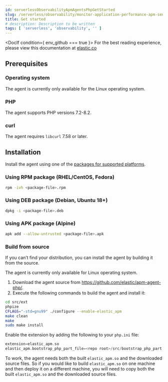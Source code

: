 ```yaml
---
id: serverlessObservabilityApmAgentsPhpGetStarted
slug: /serverless/observability/monitor-application-performance-apm-send-traces-to-elastic-php-get-started
title: Get started
# description: Description to be written
tags: [ 'serverless', 'observability', '' ]
---
```





<DocIf condition={ env_github === true }>
<DocCallOut title="Note">
For the best reading experience,
please view this documentation at [elastic.co](https://www.elastic.co/guide/en/apm/agent/php)
</DocCallOut>
</DocIf>

<div id="setup"></div>

<div id="setup-prerequisites"></div>

## Prerequisites

### Operating system
The agent is currently only available for the Linux operating system.

### PHP
The agent supports PHP versions 7.2-8.2.

### curl
The agent requires `libcurl` 7.58 or later.

<div id="setup-installation"></div>

## Installation

Install the agent using one of the [packages for supported platforms](https://github.com/elastic/apm-agent-php/releases/latest).

<div id="setup-rpm"></div>

### Using RPM package (RHEL/CentOS, Fedora)

```bash
rpm -ivh <package-file>.rpm
```

<div id="setup-deb"></div>

### Using DEB package (Debian, Ubuntu 18+)

```bash
dpkg -i <package-file>.deb
```

<div id="setup-apk"></div>

### Using APK package (Alpine)

```bash
apk add --allow-untrusted <package-file>.apk
```

<div id="build-from-source"></div>

### Build from source

If you can’t find your distribution, you can install the agent by building it from the source.

<DocCallOut title="Note">
The agent is currently only available for Linux operating system.
</DocCallOut>

1. Download the agent source from https://github.com/elastic/apm-agent-php/.
1. Execute the following commands to build the agent and install it:

```bash
cd src/ext
phpize
CFLAGS="-std=gnu99" ./configure --enable-elastic_apm
make clean
make
sudo make install
```

Enable the extension by adding the following to your `php.ini` file:

```php
extension=elastic_apm.so
elastic_apm.bootstrap_php_part_file=<repo root>/src/bootstrap_php_part.php
```

To work, the agent needs both the built `elastic_apm.so`
and the downloaded source files.
So if you would like to build `elastic_apm.so` on one machine and
then deploy it on a different machine, you will need to copy both
the built `elastic_apm.so` and the downloaded source files.
